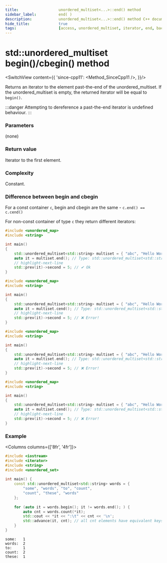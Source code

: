 ```yaml
---
title:					unordered_multiset<...>::end() method
sidebar_label:			end( )
description:			unordered_multiset<...>::end() method C++ documentation
hide_title:				true
tags:					[access, unordered_multiset, iterator, end, back]
---
```



<!-- Terms -->

<!----------------- Codes ---------------------->

<!-- end() -->

# std::unordered_multiset begin()/cbegin() method

<SwitchView content={{
        'since-cpp11': <Method_SinceCpp11 />,
    }}/>

Returns an <Tooltip title={Term_ContAlias_Iterator}>iterator</Tooltip> to the element past-the-end of the unordered_multiset.
If the unordered_multiset is empty, the returned iterator will be equal to `begin()`.

:::danger
Attempting to dereference a past-the-end iterator is <Tooltip title={Term_UndefinedBehaviour}>undefined behaviour</Tooltip>.
:::

### Parameters

(none)

### Return value

Iterator to the first element.

### Complexity

Constant.

### Difference between begin and cbegin

For a const container `c`, begin and cbegin are the same - `c.end() == c.cend()`

For non-const container of type `c` they return different iterators:

<Tabs>
<TabItem value="non-const-container" label="Non const container" default>

<Tabs>
<TabItem value="begin" label="begin" default>

```cpp
#include <unordered_map>
#include <string>

int main()
{
	std::unordered_multiset<std::string> multiset = { "abc", "Hello World!", "abc", "asd" };
    auto it = multiset.end(); // Type: std::unordered_multiset<std::string>::iterator
    // highlight-next-line
    std::prev(it)->second = 5; // ✔ Ok
}
```

</TabItem>
<TabItem value="cbegin" label="cbegin" default>

```cpp
#include <unordered_map>
#include <string>

int main()
{
	std::unordered_multiset<std::string> multiset = { "abc", "Hello World!", "abc", "asd" };
    auto it = multiset.cend(); // Type: std::unordered_multiset<std::string>::iterator
    // highlight-next-line
    std::prev(it)->second = 5; // ❌ Error! 
}
```

</TabItem>
</Tabs>

</TabItem>
<TabItem value="const-container" label="Const container">

<Tabs>
<TabItem value="begin" label="begin" default>

```cpp
#include <unordered_map>
#include <string>

int main()
{
	std::unordered_multiset<std::string> multiset = { "abc", "Hello World!", "abc", "asd" };
    auto it = multiset.end(); // Type: std::unordered_multiset<std::string>::iterator
    // highlight-next-line
    std::prev(it)->second = 5; // ❌ Error! 
}
```

</TabItem>
<TabItem value="cbegin" label="cbegin" default>

```cpp
#include <unordered_map>
#include <string>

int main()
{
	std::unordered_multiset<std::string> multiset = { "abc", "Hello World!", "abc", "asd" };
    auto it = multiset.cend(); // Type: std::unordered_multiset<std::string>::iterator
    // highlight-next-line
    std::prev(it)->second = 5; // ❌ Error! 
}
```

</TabItem>
</Tabs>

</TabItem>
</Tabs>

### Example

<Columns columns={['8fr', '4fr']}>
<div>

```cpp title='Main.cpp' showLineNumbers
#include <iostream>
#include <iterator>
#include <string>
#include <unordered_set>
 
int main() {
    const std::unordered_multiset<std::string> words = {
        "some", "words", "to", "count",
        "count", "these", "words"
    };
 
    for (auto it = words.begin(); it != words.end(); ) {
        auto cnt = words.count(*it);
        std::cout << *it << ":\t" << cnt << '\n';
        std::advance(it, cnt); // all cnt elements have equivalent keys
    }
}
```

</div>
<div>

```plaintext title="Possible Output"
some:   1
words:  2
to:     1
count:  2
these:  1
```

</div>
</Columns>

